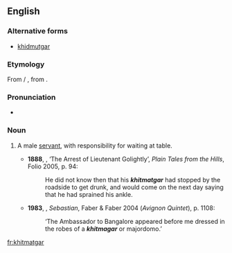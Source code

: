 ==English==

===Alternative forms===
* [[khidmutgar]]

===Etymology===
From {{etyl|ur|en}} {{term|خدمتگار|tr=xidmatgār|sc=ur-Arab|lang=ur}} / {{etyl|hi|en}} {{term|ख़िदमतगार|tr=xidmatgār|sc=Deva|lang=hi}}, from {{etyl|fa|en}} {{term|خدمتگار|tr=xedmatgâr|sc=fa-Arab|lang=fa}}.

===Pronunciation===
*{{a|UK}} {{IPA|/ˈkɪdmətɡɑː/}}

===Noun===
{{en-noun}}

# {{India}} A male [[servant]], with responsibility for waiting at table.
#* '''1888''', {{w|Rudyard Kipling}}, ‘The Arrest of Lieutenant Golightly’, ''Plain Tales from the Hills'', Folio 2005, p. 94:
#*: He did not know then that his '''''khitmatgar''''' had stopped by the roadside to get drunk, and would come on the next day saying that he had sprained his ankle.
#*'''1983''', {{w|Lawrence Durrell}}, ''Sebastian'', Faber & Faber 2004 (''Avignon Quintet''), p. 1108:
#*:‘The Ambassador to Bangalore appeared before me dressed in the robes of a '''''khitmagar''''' or majordomo.’ 

[[fr:khitmatgar]]